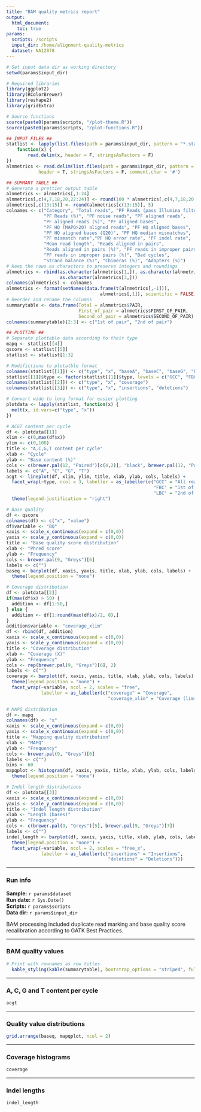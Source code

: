 ```yaml
---
title: "BAM quality metrics report"
output: 
  html_document:
    toc: true
params: 
  scripts: /scripts
  input_dir: /home/alignment-quality-metrics
  dataset: NA12878
---
```


```r
# Set input data dir as working directory
setwd(params$input_dir)

# Required libraries
library(ggplot2)
library(RColorBrewer)
library(reshape2)
library(gridExtra)

# Source functions
source(paste0(params$scripts, "/plot-theme.R"))
source(paste0(params$scripts, "/plot-functions.R"))

## INPUT FILES ##
statlist <- lapply(list.files(path = params$input_dir, pattern = "*.stats"), 
    function(x) {
        read.delim(x, header = F, stringsAsFactors = F)
})
alnmetrics <- read.delim(list.files(path = params$input_dir, pattern = "*_alignment.metrics"), 
			header = T, stringsAsFactors = F, comment.char = '#')

## SUMMARY TABLE ##
# Generate a prettier output table
alnmetrics <- alnmetrics[,1:24]
alnmetrics[,c(4,7,18,20,22:24)] <- round(100 * alnmetrics[,c(4,7,18,20,22:24)],2)
alnmetrics[,c(13:15)] <- round(alnmetrics[c(13:15)], 5)
colnames <- c("Category", "Total reads", "PF Reads (pass Illumina filters)",
              "PF Reads (%)", "PF noise reads", "PF aligned reads",
              "PF aligned reads (%)", "PF aligned bases",
              "PF HQ (MAPQ>20) aligned reads", "PF HQ aligned bases",
              "PF HQ aligned bases (Q20)", "PF HQ median mismatches",
              "PF mismatch rate","PF HQ error rate", "PF indel rate", 
              "Mean read length", "Reads aligned in pairs",
              "Reads aligned in pairs (%)", "PF reads in improper pairs",
              "PF reads in improper pairs (%)", "Bad cycles",
              "Strand balance (%)", "Chimeras (%)", "Adapters (%)")
# Keep the rows as characters to preserve integers and roundings
alnmetrics <- rbind(as.character(alnmetrics[1,]), as.character(alnmetrics[2,]),
                    as.character(alnmetrics[3,]))
colnames(alnmetrics) <- colnames
alnmetrics <- format(setNames(data.frame(t(alnmetrics[,-1])), 
                                   alnmetrics[,1]), scientific = FALSE)
# Reorder and rename the columns
summarytable <- data.frame(Total = alnmetrics$PAIR,
                           First_of_pair = alnmetrics$FIRST_OF_PAIR,
                           Second_of_pair = alnmetrics$SECOND_OF_PAIR)
colnames(summarytable)[2:3] <- c("1st of pair", "2nd of pair")
```

```r
## PLOTTING ##
# Separate plottable data according to their type
mapq <- statlist[[4]]
qscore <- statlist[[5]]
statlist <- statlist[1:3]

# Modifictions to plotatble format
colnames(statlist[[1]]) <- c("type", "x", "baseA", "baseC", "baseG", "baseT")
statlist[[1]]$type <- factor(statlist[[1]]$type, levels = c("GCC", "FBC", "LBC"))
colnames(statlist[[2]]) <- c("type", "x", "coverage")
colnames(statlist[[3]]) <- c("type", "x", "insertions", "deletions")

# Convert wide to long format for easier plotting
plotdata <- lapply(statlist, function(x) {
  melt(x, id.vars=c("type", "x"))
})

# ACGT content per cycle
df <- plotdata[[1]]
xlim <- c(0,max(df$x))
ylim <- c(0,100)
title <- "A,C,G,T content per cycle"
xlab <- "Cycle"
ylab <- "Base content (%)"
cols <- c(brewer.pal(12, "Paired")[c(4,2)], "black", brewer.pal(12, "Paired")[c(6)])
labels <- c("A", "C", "G", "T")
acgt <- lineplot(df, xlim, ylim, title, xlab, ylab, cols, labels) +
  facet_wrap(~type, ncol = 3, labeller = as_labeller(c("GCC" = "All reads",
                                                       "FBC" = "1st of pair",
                                                       "LBC" = "2nd of pair"))) +
  theme(legend.justification = "right") 

# Base quality
df <- qscore
colnames(df) <- c("x", "value")
df$variable <- "BQ"
xaxis <- scale_x_continuous(expand = c(0,0))
yaxis <- scale_y_continuous(expand = c(0,0))
title <- "Base quality score distribution"
xlab <- "Phred score"
ylab <- "Frequency"
cols <- brewer.pal(9, "Greys")[6]
labels <- c("")
baseq <- barplot(df, xaxis, yaxis, title, xlab, ylab, cols, labels) + 
  theme(legend.position = "none") 

# Coverage distribution
df <- plotdata[[2]]
if(max(df$x) > 50) {
  addition <- df[1:50,]
} else {
  addition <- df[1:round(max(df$x)/2, 0),]
}
addition$variable <- "coverage_xlim"
df <- rbind(df, addition)
xaxis <- scale_x_continuous(expand = c(0,0))
yaxis <- scale_y_continuous(expand = c(0,0))
title <- "Coverage distribution"
xlab <- "Coverage (X)"
ylab <- "Frequency"
cols <- rep(brewer.pal(9, "Greys")[6], 2)
labels <- c("")
coverage <- barplot(df, xaxis, yaxis, title, xlab, ylab, cols, labels) + 
  theme(legend.position = "none") +
  facet_wrap(~variable, ncol = 2, scales = "free",
             labeller = as_labeller(c("coverage" = "Coverage",
                                      "coverage_xlim" = "Coverage (limited x-axis)")))

# MAPQ distribution
df <- mapq
colnames(df) <- "x"
xaxis <- scale_x_continuous(expand = c(0,0))
yaxis <- scale_x_continuous(expand = c(0,0))
title <- "Mapping quality distribution"
xlab <- "MAPQ"
ylab <- "Frequency"
cols <- brewer.pal(9, "Greys")[6]
labels <- c("")
bins <- 60
mapqplot <- histogram(df, xaxis, yaxis, title, xlab, ylab, cols, labels, bins) + 
  theme(legend.position = "none")

# Indel length distributions
df <- plotdata[[3]]
xaxis <- scale_x_continuous(expand = c(0,0))
yaxis <- scale_y_continuous(expand = c(0,0))
title <- "Indel length distribution"
xlab <- "Length (bases)"
ylab <- "Frequency"
cols <- c(brewer.pal(9, "Greys")[5], brewer.pal(9, "Greys")[7])
labels <- c("")
indel_length <- barplot(df, xaxis, yaxis, title, xlab, ylab, cols, labels) + 
  theme(legend.position = "none") +
  facet_wrap(~variable, ncol = 2, scales = "free_x",
             labeller = as_labeller(c("insertions" = "Insertions",
                                      "deletions" = "Deletions")))
```

***

### Run info
**Sample:** `r params$dataset`  
**Run date:** `r Sys.Date()`  
**Scripts:** `r params$scripts`  
**Data dir:** `r params$input_dir` 

BAM processing included duplicate read marking and base quality score recalibration
according to GATK Best Practices.

***

### BAM quality values
```r
# Print with rownames as row titles
  kable_styling(kable(summarytable), bootstrap_options = "striped", full_width = F, position = "left")
```

***

### A, C, G and T content per cycle
```r
acgt
```

***

### Quality value distributions 
```r
grid.arrange(baseq, mapqplot, ncol = 2)
```

***

### Coverage histograms 
```r
coverage
```

***

### Indel lengths 
```r
indel_length
```
